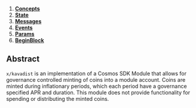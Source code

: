 


1. **[Concepts](01_concepts.md)**
2. **[State](02_state.md)**
3. **[Messages](03_messages.md)**
4. **[Events](04_events.md)**
5. **[Params](05_params.md)**
6. **[BeginBlock](06_begin_block.md)**

## Abstract

`x/kavadist` is an implementation of a Cosmos SDK Module that allows for governance controlled minting of coins into a module account. Coins are minted during inflationary periods, which each period have a governance specified APR and duration. This module does not provide functionality for spending or distributing the minted coins.

